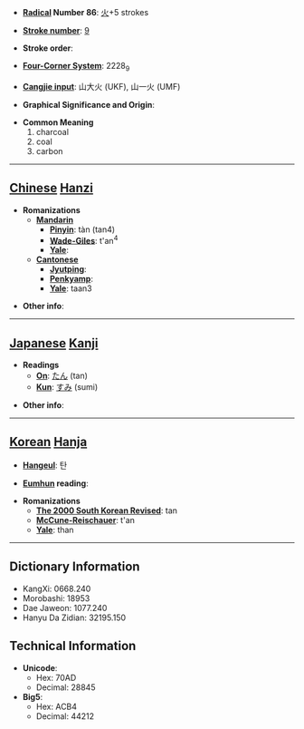 * '''[[Wiktionary:Chinese radical index| Radical]] Number 86''': [[Wiktionary:Chinese radical index 火|火]]+5 strokes

* '''[[Wiktionary:Chinese total strokes index|Stroke number]]''': [[Wiktionary:Chinese total strokes index 9|9]]

* '''Stroke order''': 

* '''[[Wiktionary:Chinese four corner index|Four-Corner System]]''': 2228<sub>9</sub>

* '''[[Wiktionary:Chinese Cangjie index|Cangjie input]]''': 山大火 (UKF), 山一火 (UMF)

* '''Graphical Significance and Origin''': 

* '''Common Meaning'''
*#charcoal
*# coal
*# carbon


----

== [[Chinese]] [[Hanzi]] ==

* '''Romanizations'''
** '''[[Mandarin]]'''
*** '''[[Pinyin]]''': tàn (tan4)
*** '''[[Wade-Giles]]''': t'an<sup>4</sup>
*** '''[[Yale]]''': 
** '''[[Cantonese]]'''
*** '''[[Jyutping]]''':
*** '''[[Penkyamp]]''': 
*** '''[[Yale]]''': taan3

* '''Other info''': 

----

== [[Japanese]] [[Kanji]] ==

* '''Readings'''
** '''[[On]]''': [[たん]] (tan)
** '''[[Kun]]''': [[すみ]] (sumi)

* '''Other info''':  

----

== [[Korean]] [[Hanja]] ==

* '''[[Hangeul]]''': 탄

* '''[[Eumhun]] reading''': 

* '''Romanizations'''
** '''[[The 2000 South Korean Revised Romanization|The 2000 South Korean Revised]]''': tan
** '''[[McCune-Reischauer]]''': t'an
** '''[[Yale]]''': than

----

== Dictionary Information ==

* KangXi: 0668.240
* Morobashi: 18953
* Dae Jaweon: 1077.240
* Hanyu Da Zidian: 32195.150

== Technical Information ==

* '''Unicode''':
** Hex: 70AD
** Decimal: 28845
* '''Big5''':
** Hex: ACB4
** Decimal: 44212